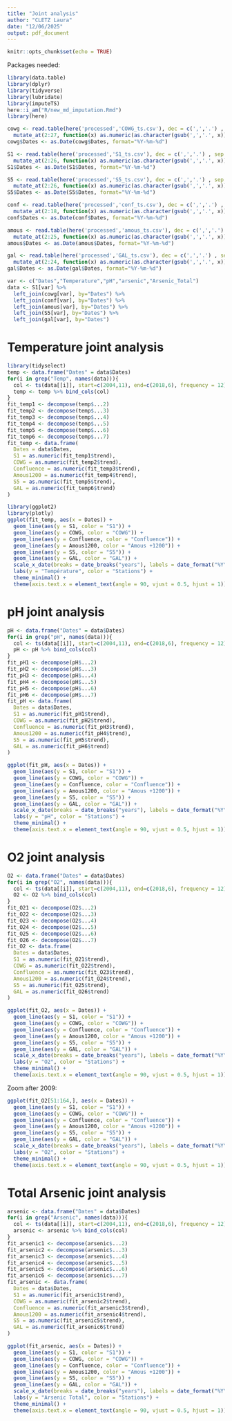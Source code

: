 ```yaml
---
title: "Joint analysis"
author: "CLETZ Laura"
date: "12/06/2025"
output: pdf_document
---
```


```r
knitr::opts_chunk$set(echo = TRUE)
```

Packages needed:
```r
library(data.table)
library(dplyr)
library(tidyverse)
library(lubridate)
library(imputeTS)
here::i_am("R/new_md_imputation.Rmd")
library(here)
```

```r
cowg <- read.table(here('processed','COWG_ts.csv'), dec = c(',','.') , sep = ";", header = TRUE) %>% 
  mutate_at(2:27, function(x) as.numeric(as.character(gsub(',','.', x))))
cowg$Dates <- as.Date(cowg$Dates, format="%Y-%m-%d")
```

```r
S1 <- read.table(here('processed','S1_ts.csv'), dec = c(',','.') , sep = ";", header = TRUE) %>% 
  mutate_at(2:26, function(x) as.numeric(as.character(gsub(',','.', x))))
S1$Dates <- as.Date(S1$Dates, format="%Y-%m-%d")
```

```r
S5 <- read.table(here('processed','S5_ts.csv'), dec = c(',','.') , sep = ";", header = TRUE) %>% 
  mutate_at(2:26, function(x) as.numeric(as.character(gsub(',','.', x))))
S5$Dates <- as.Date(S5$Dates, format="%Y-%m-%d")
```

```r
conf <- read.table(here('processed','conf_ts.csv'), dec = c(',','.') , sep = ";", header = TRUE) %>% 
  mutate_at(2:18, function(x) as.numeric(as.character(gsub(',','.', x))))
conf$Dates <- as.Date(conf$Dates, format="%Y-%m-%d")
```

```r
amous <- read.table(here('processed','amous_ts.csv'), dec = c(',','.') , sep = ";", header = TRUE) %>% 
  mutate_at(2:25, function(x) as.numeric(as.character(gsub(',','.', x))))
amous$Dates <- as.Date(amous$Dates, format="%Y-%m-%d")
```

```r
gal <- read.table(here('processed','GAL_ts.csv'), dec = c(',','.') , sep = ";", header = TRUE) %>% 
  mutate_at(2:24, function(x) as.numeric(as.character(gsub(',','.', x))))
gal$Dates <- as.Date(gal$Dates, format="%Y-%m-%d")
```

```r
var <- c("Dates","Temperature","pH","arsenic","Arsenic_Total")
data <- S1[var] %>%
  left_join(cowg[var], by="Dates") %>%
  left_join(conf[var], by="Dates") %>%
  left_join(amous[var], by="Dates") %>%
  left_join(S5[var], by="Dates") %>%
  left_join(gal[var], by="Dates")
```

# Temperature joint analysis

```r
library(tidyselect)
temp <- data.frame("Dates" = data$Dates)
for(i in grep("Temp", names(data))){
  col <- ts(data[[i]], start=c(2004,11), end=c(2018,6), frequency = 12)
  temp <- temp %>% bind_cols(col)
}
fit_temp1 <- decompose(temp$...2)
fit_temp2 <- decompose(temp$...3)
fit_temp3 <- decompose(temp$...4)
fit_temp4 <- decompose(temp$...5)
fit_temp5 <- decompose(temp$...6)
fit_temp6 <- decompose(temp$...7)
fit_temp <- data.frame(
  Dates = data$Dates,
  S1 = as.numeric(fit_temp1$trend),
  COWG = as.numeric(fit_temp2$trend),
  Confluence = as.numeric(fit_temp3$trend),
  Amous1200 = as.numeric(fit_temp4$trend),
  S5 = as.numeric(fit_temp5$trend),
  GAL = as.numeric(fit_temp6$trend)
)
```
```r
library(ggplot2)
library(plotly)
ggplot(fit_temp, aes(x = Dates)) + 
  geom_line(aes(y = S1, color = "S1")) + 
  geom_line(aes(y = COWG, color = "COWG")) + 
  geom_line(aes(y = Confluence, color = "Confluence")) + 
  geom_line(aes(y = Amous1200, color = "Amous +1200")) + 
  geom_line(aes(y = S5, color = "S5")) + 
  geom_line(aes(y = GAL, color = "GAL")) + 
  scale_x_date(breaks = date_breaks("years"), labels = date_format("%Y")) +
  labs(y = "Température", color = "Stations") +
  theme_minimal() +
  theme(axis.text.x = element_text(angle = 90, vjust = 0.5, hjust = 1))
```

# pH joint analysis

```r
pH <- data.frame("Dates" = data$Dates)
for(i in grep("pH", names(data))){
  col <- ts(data[[i]], start=c(2004,11), end=c(2018,6), frequency = 12)
  pH <- pH %>% bind_cols(col)
}
fit_pH1 <- decompose(pH$...2)
fit_pH2 <- decompose(pH$...3)
fit_pH3 <- decompose(pH$...4)
fit_pH4 <- decompose(pH$...5)
fit_pH5 <- decompose(pH$...6)
fit_pH6 <- decompose(pH$...7)
fit_pH <- data.frame(
  Dates = data$Dates,
  S1 = as.numeric(fit_pH1$trend),
  COWG = as.numeric(fit_pH2$trend),
  Confluence = as.numeric(fit_pH3$trend),
  Amous1200 = as.numeric(fit_pH4$trend),
  S5 = as.numeric(fit_pH5$trend),
  GAL = as.numeric(fit_pH6$trend)
)
```

```r
ggplot(fit_pH, aes(x = Dates)) + 
  geom_line(aes(y = S1, color = "S1")) + 
  geom_line(aes(y = COWG, color = "COWG")) + 
  geom_line(aes(y = Confluence, color = "Confluence")) + 
  geom_line(aes(y = Amous1200, color = "Amous +1200")) + 
  geom_line(aes(y = S5, color = "S5")) + 
  geom_line(aes(y = GAL, color = "GAL")) + 
  scale_x_date(breaks = date_breaks("years"), labels = date_format("%Y")) +
  labs(y = "pH", color = "Stations") +
  theme_minimal() +
  theme(axis.text.x = element_text(angle = 90, vjust = 0.5, hjust = 1))
```

# O2 joint analysis

```r
O2 <- data.frame("Dates" = data$Dates)
for(i in grep("O2", names(data))){
  col <- ts(data[[i]], start=c(2004,11), end=c(2018,6), frequency = 12)
  O2 <- O2 %>% bind_cols(col)
}
fit_O21 <- decompose(O2$...2)
fit_O22 <- decompose(O2$...3)
fit_O23 <- decompose(O2$...4)
fit_O24 <- decompose(O2$...5)
fit_O25 <- decompose(O2$...6)
fit_O26 <- decompose(O2$...7)
fit_O2 <- data.frame(
  Dates = data$Dates,
  S1 = as.numeric(fit_O21$trend),
  COWG = as.numeric(fit_O22$trend),
  Confluence = as.numeric(fit_O23$trend),
  Amous1200 = as.numeric(fit_O24$trend),
  S5 = as.numeric(fit_O25$trend),
  GAL = as.numeric(fit_O26$trend)
)
```

```r
ggplot(fit_O2, aes(x = Dates)) + 
  geom_line(aes(y = S1, color = "S1")) + 
  geom_line(aes(y = COWG, color = "COWG")) + 
  geom_line(aes(y = Confluence, color = "Confluence")) + 
  geom_line(aes(y = Amous1200, color = "Amous +1200")) + 
  geom_line(aes(y = S5, color = "S5")) + 
  geom_line(aes(y = GAL, color = "GAL")) + 
  scale_x_date(breaks = date_breaks("years"), labels = date_format("%Y")) +
  labs(y = "O2", color = "Stations") +
  theme_minimal() +
  theme(axis.text.x = element_text(angle = 90, vjust = 0.5, hjust = 1))
```

Zoom after 2009:
```r
ggplot(fit_O2[51:164,], aes(x = Dates)) + 
  geom_line(aes(y = S1, color = "S1")) + 
  geom_line(aes(y = COWG, color = "COWG")) + 
  geom_line(aes(y = Confluence, color = "Confluence")) + 
  geom_line(aes(y = Amous1200, color = "Amous +1200")) + 
  geom_line(aes(y = S5, color = "S5")) + 
  geom_line(aes(y = GAL, color = "GAL")) + 
  scale_x_date(breaks = date_breaks("years"), labels = date_format("%Y")) +
  labs(y = "O2", color = "Stations") +
  theme_minimal() +
  theme(axis.text.x = element_text(angle = 90, vjust = 0.5, hjust = 1))
```

# Total Arsenic joint analysis

```r
arsenic <- data.frame("Dates" = data$Dates)
for(i in grep("Arsenic", names(data))){
  col <- ts(data[[i]], start=c(2004,11), end=c(2018,6), frequency = 12)
  arsenic <- arsenic %>% bind_cols(col)
}
fit_arsenic1 <- decompose(arsenic$...2)
fit_arsenic2 <- decompose(arsenic$...3)
fit_arsenic3 <- decompose(arsenic$...4)
fit_arsenic4 <- decompose(arsenic$...5)
fit_arsenic5 <- decompose(arsenic$...6)
fit_arsenic6 <- decompose(arsenic$...7)
fit_arsenic <- data.frame(
  Dates = data$Dates,
  S1 = as.numeric(fit_arsenic1$trend),
  COWG = as.numeric(fit_arsenic2$trend),
  Confluence = as.numeric(fit_arsenic3$trend),
  Amous1200 = as.numeric(fit_arsenic4$trend),
  S5 = as.numeric(fit_arsenic5$trend),
  GAL = as.numeric(fit_arsenic6$trend)
)
```

```r
ggplot(fit_arsenic, aes(x = Dates)) + 
  geom_line(aes(y = S1, color = "S1")) + 
  geom_line(aes(y = COWG, color = "COWG")) + 
  geom_line(aes(y = Confluence, color = "Confluence")) + 
  geom_line(aes(y = Amous1200, color = "Amous +1200")) + 
  geom_line(aes(y = S5, color = "S5")) + 
  geom_line(aes(y = GAL, color = "GAL")) + 
  scale_x_date(breaks = date_breaks("years"), labels = date_format("%Y")) +
  labs(y = "Arsenic Total", color = "Stations") +
  theme_minimal() +
  theme(axis.text.x = element_text(angle = 90, vjust = 0.5, hjust = 1))
```
